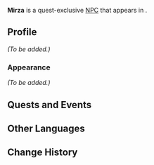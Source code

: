 {{Meta
|missing_NPC_profile  = yes
}}
{{Character Infobox
|type             = Quest NPC
|image            = NPC Mirza.png
|region           = Sumeru
|location         = Sumeru
|affiliation      = The Eremites
|title            = Dakan Al-Ahmar Member

|voiceEN          = 
|voiceCN          = 
|voiceJP          = 
|dialoguereward   = 
}}
'''Mirza''' is a quest-exclusive [[NPC]] that appears in {{Quest|Sincerity's Facade}}.

==Profile==
<!--Detailed story/lore information goes here.-->
''(To be added.)''

===Appearance===
<!--Keep appearance section short and concise. Limit to 2 paragraphs with 3-4 sentences each.-->
''(To be added.)''

==Quests and Events==
{{Quests and Events}}
<!--
==Idle Quotes==
{{Dialogue Start}}
: {{DIcon|Idle}} {{Tx}}
:: {{A|VO {{subst:PAGENAME}} 01.ogg}} "{{Tx}}"
{{Dialogue End}}

==Dialogue==
{{Dialogue Start}}
:'''{{subst:PAGENAME}}:''' 
:{{DIcon}}
{{Dialogue End}}
<!--
==Event Dialogue==
===Event Name===
{{Dialogue Start}}
:'''{{subst:PAGENAME}}:'''
{{Dialogue End}}

==Trivia==
* 
-->
==Other Languages==
{{Other Languages
|default_hidden = 1
|en      = Mirza
|zhs     = 米尔扎
|zhs_rm  = Mǐ'ěrzhā
|zht     = 米爾扎
|zht_rm  = Mǐ'ěrzhā
|ja      = ミルザ
|ja_rm   = Miruza
|ko      = 미르자
|es      = Mirza
|fr      = Mirza
|ru      = Мирза
|th      = Mirza
|vi      = Mirza
|de      = Mirza
|id      = Mirza
|pt      = Mirza
|tr      = Mirza
|it      = Mirza
}}

==Change History==
{{Change History|3.5}}